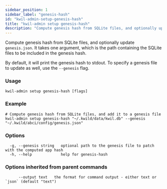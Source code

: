 ```yaml
---
sidebar_position: 1
sidebar_label: "genesis-hash"
id: "kwil-admin-setup-genesis-hash"
title: "kwil-admin setup genesis-hash"
description: "Compute genesis hash from SQLite files, and optionally update `genesis.json`."
---
```


Compute genesis hash from SQLite files, and optionally update `genesis.json`.
It takes one argument, which is the path containing the SQLite files to be included in the genesis hash.

By default, it will print the genesis hash to stdout. To specify a genesis file to update as well, use the `--genesis` flag.

### Usage

```
kwil-admin setup genesis-hash [flags]
```

### Example

```
# Compute genesis hash from SQLite files, and add it to a genesis file
kwil-admin setup genesis-hash "~/.kwild/data/kwil.db" --genesis "~/.kwild/abci/config/genesis.json"
```

### Options

```
  -g, --genesis string   optional path to the genesis file to patch with the computed app hash
  -h, --help             help for genesis-hash
```

### Options inherited from parent commands

```
      --output text   the format for command output - either text or `json` (default "text")
```

